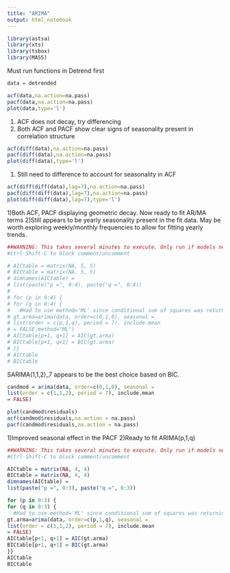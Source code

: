 ```yaml
---
title: "ARIMA"
output: html_notebook
---
```


```r
library(astsa)
library(xts)
library(tsbox)
library(MASS)
```


Must run functions in Detrend first

```r
data = detrended

```

```r

acf(data,na.action=na.pass)
pacf(data,na.action=na.pass)
plot(data,type='l')
```

1) ACF does not decay, try differencing
2) Both ACF and PACF show clear signs of seasonality present in correlation structure

```r
acf(diff(data),na.action=na.pass)
pacf(diff(data),na.action=na.pass)
plot(diff(data),type='l')
```


1) Still need to difference to account for seasonality in ACF

```r
acf(diff(diff(data),lag=7),na.action=na.pass)
pacf(diff(diff(data),lag=7),na.action=na.pass)
plot(diff(diff(data),lag=7),type='l')
```

1)Both ACF, PACF displaying geometric decay. Now ready to fit AR/MA terms
2)Still appears to be yearly seasonality present in the fit data. May be worth exploring weekly/monthly frequencies to allow for fitting yearly trends. 


```r
##WARNING: This takes several minutes to execute. Only run if models need to be refit
#Ctrl-Shift-C to block comment/uncomment

# AICtable = matrix(NA, 5, 5)
# BICtable = matrix(NA, 5, 5)
# dimnames(AICtable) =
# list(paste("p =", 0:4), paste("q =", 0:4))
# 
# for (p in 0:4) {
# for (q in 0:4) {
#   #Had to use method='ML' since conditional sum of squares was returning nonstationary AR coefficients.
# gt.arma=arima(data, order=c(0,1,0), seasonal =
# list(order = c(p,1,q), period = 7), include.mean
# = FALSE,method="ML")
# AICtable[p+1, q+1] = AIC(gt.arma)
# BICtable[p+1, q+1] = BIC(gt.arma)
# }}
# AICtable
# BICtable
```

SARIMA(1,1,2)_7 appears to be the best choice based on BIC.

```r
candmod = arima(data, order=c(0,1,0), seasonal =
list(order = c(1,1,2), period = 7), include.mean
= FALSE)

plot(candmod$residuals)
acf(candmod$residuals,na.action = na.pass)
pacf(candmod$residuals,na.action = na.pass)
```
1)Improved seasonal effect in the PACF
2)Ready to fit ARIMA(p,1,q)

```r

##WARNING: This takes several minutes to execute. Only run if models need to be refit
#Ctrl-Shift-C to block comment/uncomment

AICtable = matrix(NA, 4, 4)
BICtable = matrix(NA, 4, 4)
dimnames(AICtable) =
list(paste("p =", 0:3), paste("q =", 0:3))

for (p in 0:3) {
for (q in 0:3) {
  #Had to use method='ML' since conditional sum of squares was returning nonstationary AR coefficients.
gt.arma=arima(data, order=c(p,1,q), seasonal =
list(order = c(1,1,2), period = 7), include.mean
= FALSE)
AICtable[p+1, q+1] = AIC(gt.arma)
BICtable[p+1, q+1] = BIC(gt.arma)
}}
AICtable
BICtable
```